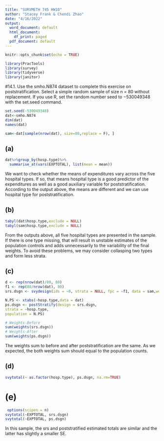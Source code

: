 ---
title: "SURVMETH 745 HW10"
author: "Stacey Frank & Chendi Zhao"
date: "4/16/2022"
output:
  word_document: default
  html_document:
    df_print: paged
  pdf_document: default
---

```{r setup, include=FALSE}
knitr::opts_chunk$set(echo = TRUE)
```

```{r include=FALSE}
library(PracTools)
library(survey)
library(tidyverse)
library(janitor)
```

#14.1. Use the smho.N874 dataset to complete this exercise on poststratification.
Select a simple random sample of size n = 80 without replacement.
If you use R, set the random number seed to −530049348 with the set.seed
command.
```{r}
set.seed(-530049348)
dat<-smho.N874
dim(dat)
names(dat)

sam<-dat[sample(nrow(dat), size=80,replace = F), ]

```
## (a) 
```{r}
dat%>%group_by(hosp.type)%>%
  summarise_at(vars(EXPTOTAL), list(mean = mean))
```
We want to check whether the means of expenditures vary across the five hospital types. If so, that means hospital type is a good predictor of the expenditures as well as a good auxiliary variable for poststratification. 
According to the output above, the means are different and we can use hospital type for poststratification.


## (b)
```{r}
tabyl(dat$hosp.type,exclude = NULL)
tabyl(sam$hosp.type,exclude = NULL)
```
From the outputs above, all five hospital types are presented in the sample. If there is one type missing, that will result in unstable estimates of the population controls and adds unnecessarily
to the variability of the final weights. To avoid these problems, we may consider collasping two types and form less strata.

## (c) 
```{r}
d <- rep(nrow(dat)/80, 80)
f1 <- rep(80/nrow(dat), 80)
srs.dsgn <- svydesign(ids = ~0, strata = NULL, fpc = ~f1, data = sam,weights = ~d)

N.PS <- xtabs(~hosp.type,data = dat)
ps.dsgn <- postStratify(design = srs.dsgn,
strata = ~hosp.type,
population = N.PS)

# Weights-Before
sum(weights(srs.dsgn))
# Weights-After
sum(weights(ps.dsgn))
```
The weights sum to before and after poststratification are the same. As we expected, the both weights sum should equal to the population
counts.

## (d)
```{r}
svytotal(~ as.factor(hosp.type), ps.dsgn, na.rm=TRUE)
```
# (e) 
```{r}
 options(scipen = n)
svytotal(~EXPTOTAL, srs.dsgn)
svytotal(~EXPTOTAL, ps.dsgn)
```
In this sample, the srs and poststratified estimated totals
are similar and the latter has slightly a smaller SE.

